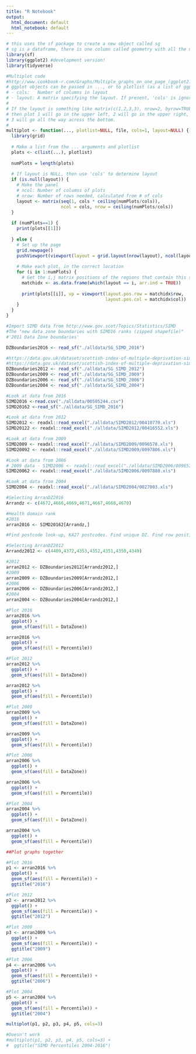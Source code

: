 ```yaml
---
title: "R Notebook"
output:
  html_document: default
  html_notebook: default
---
```


```r
# this uses the sf package to create a new object called sg
# sg is a dataframe, there is one column called geometry with all the useful map info
library(sf)
library(ggplot2) #development version!
library(tidyverse)
```

```r
#Multiplot code
#http://www.cookbook-r.com/Graphs/Multiple_graphs_on_one_page_(ggplot2)/
# ggplot objects can be passed in ..., or to plotlist (as a list of ggplot objects)
# - cols:   Number of columns in layout
# - layout: A matrix specifying the layout. If present, 'cols' is ignored.
#
# If the layout is something like matrix(c(1,2,3,3), nrow=2, byrow=TRUE),
# then plot 1 will go in the upper left, 2 will go in the upper right, and
# 3 will go all the way across the bottom.
#
multiplot <- function(..., plotlist=NULL, file, cols=1, layout=NULL) {
  library(grid)
  
  # Make a list from the ... arguments and plotlist
  plots <- c(list(...), plotlist)
  
  numPlots = length(plots)
  
  # If layout is NULL, then use 'cols' to determine layout
  if (is.null(layout)) {
    # Make the panel
    # ncol: Number of columns of plots
    # nrow: Number of rows needed, calculated from # of cols
    layout <- matrix(seq(1, cols * ceiling(numPlots/cols)),
                     ncol = cols, nrow = ceiling(numPlots/cols))
  }
  
  if (numPlots==1) {
    print(plots[[1]])
    
  } else {
    # Set up the page
    grid.newpage()
    pushViewport(viewport(layout = grid.layout(nrow(layout), ncol(layout))))
    
    # Make each plot, in the correct location
    for (i in 1:numPlots) {
      # Get the i,j matrix positions of the regions that contain this subplot
      matchidx <- as.data.frame(which(layout == i, arr.ind = TRUE))
      
      print(plots[[i]], vp = viewport(layout.pos.row = matchidx$row,
                                      layout.pos.col = matchidx$col))
    }
  }
}
```

```r
#Import SIMD data from http://www.gov.scot/Topics/Statistics/SIMD
#The "new data zone boundaries with SIMD16 ranks (zipped shapefile)"
#'2011 Data Zone boundaries'

DZBoundaries2016 <- read_sf("./alldata/SG_SIMD_2016")
```


```r
#https://data.gov.uk/dataset/scottish-index-of-multiple-deprivation-simd-2012
#https://data.gov.uk/dataset/scottish-index-of-multiple-deprivation-simd-2012/resource/d6fa8924-83da-4e80-a560-4ef0477f230b
DZBoundaries2012 <- read_sf("./alldata/SG_SIMD_2012")
DZBoundaries2009 <- read_sf("./alldata/SG_SIMD_2009")
DZBoundaries2006 <- read_sf("./alldata/SG_SIMD_2006")
DZBoundaries2004 <- read_sf("./alldata/SG_SIMD_2004")
```

```r
#Look at data from 2016
SIMD2016 <-read.csv("./alldata/00505244.csv")
SIMD20162 <-read_sf("./alldata/SG_SIMD_2016")

#Look at data from 2012
SIMD2012 <- readxl::read_excel("./alldata/SIMD2012/00410770.xls")
SIMD20122 <- readxl::read_excel("./alldata/SIMD2012/00416552.xls")

#Look at data from 2009
SIMD2009 <- readxl::read_excel("./alldata/SIMD2009/0096578.xls")
SIMD20092 <- readxl::read_excel("./alldata/SIMD2009/0097806.xls")

#Look at data from 2006
# 2009 data - SIMD2006 <- readxl::read_excel("./alldata/SIMD2006/0096578.xls")
SIMD20062 <- readxl::read_excel("./alldata/SIMD2006/0097880.xls")

#Look at data from 2004
SIMD2004 <- readxl::read_excel("./alldata/SIMD2004/0027003.xls")
```

```r
#Selecting ArranDZ2016
Arrandz <- c(4672,4666,4669,4671,4667,4668,4670)
```

```r
#Health domain rank
#2016
arran2016 <- SIMD20162[Arrandz,]
```


```r
#Find postcode look-up, KA27 postcodes. Find unique DZ. Find row positions.

#Selecting ArranDZ2012
Arrandz2012 <- c(4409,4372,4353,4352,4351,4350,4349)
```

```r
#2012
arran2012 <- DZBoundaries2012[Arrandz2012,]
#2009
arran2009 <- DZBoundaries2009[Arrandz2012,]
#2006
arran2006 <- DZBoundaries2006[Arrandz2012,]
#2004
arran2004 <- DZBoundaries2004[Arrandz2012,]
```

```r
#Plot 2016
arran2016 %>%
  ggplot() +
  geom_sf(aes(fill = DataZone))

arran2016 %>%
  ggplot() +
  geom_sf(aes(fill = Percentile))
```

```r
#Plot 2012
arran2012 %>%
  ggplot() +
  geom_sf(aes(fill = DataZone))

arran2012 %>%
  ggplot() +
  geom_sf(aes(fill = Percentile))
```

```r
#Plot 2009
arran2009 %>%
  ggplot() +
  geom_sf(aes(fill = DataZone))

arran2009 %>%
  ggplot() +
  geom_sf(aes(fill = Percentile))
```


```r
#Plot 2006
arran2006 %>%
  ggplot() +
  geom_sf(aes(fill = DataZone))

arran2006 %>%
  ggplot() +
  geom_sf(aes(fill = Percentile))
```

```r
#Plot 2004
arran2004 %>%
  ggplot() +
  geom_sf(aes(fill = DataZone))

arran2004 %>%
  ggplot() +
  geom_sf(aes(fill = Percentile))
```

```r
##Plot graphs together

#Plot 2016
p1 <- arran2016 %>%
  ggplot() +
  geom_sf(aes(fill = Percentile)) +
  ggtitle("2016")

#Plot 2012
p2 <- arran2012 %>%
  ggplot() +
  geom_sf(aes(fill = Percentile)) +
  ggtitle("2012")

#Plot 2009
p3 <- arran2009 %>%
  ggplot() +
  geom_sf(aes(fill = Percentile)) +
  ggtitle("2009")

#Plot 2006
p4 <- arran2006 %>%
  ggplot() +
  geom_sf(aes(fill = Percentile)) +
  ggtitle("2006")

#Plot 2004
p5 <- arran2004 %>%
  ggplot() +
  geom_sf(aes(fill = Percentile)) +
  ggtitle("2004")

```

```r
multiplot(p1, p2, p3, p4, p5, cols=3)
```

```r
#Doesn't work
#multiplot(p1, p2, p3, p4, p5, cols=3) +
#  ggtitle("SIMD Percentiles 2004-2016")
```
